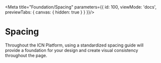 
<Meta title="Foundation/Spacing" parameters={{
  id: 100,
  viewMode: 'docs',
  previewTabs: {
    canvas: { hidden: true }
  }
}}/>

# Spacing
Throughout the ICN Platform, using a standardized spacing guide will provide a foundation for your design and create visual consistency throughout the page.
